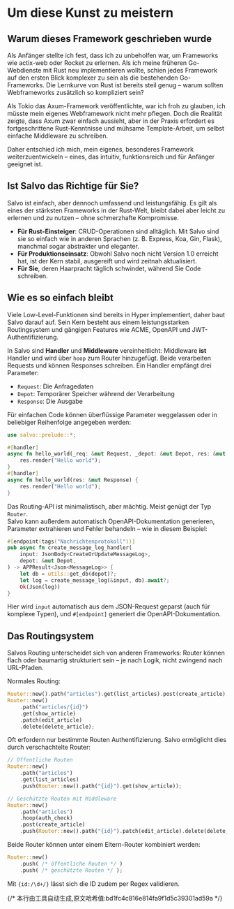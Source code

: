 # Um diese Kunst zu meistern

## Warum dieses Framework geschrieben wurde

Als Anfänger stellte ich fest, dass ich zu unbeholfen war, um Frameworks wie actix-web oder Rocket zu erlernen. Als ich meine früheren Go-Webdienste mit Rust neu implementieren wollte, schien jedes Framework auf den ersten Blick komplexer zu sein als die bestehenden Go-Frameworks. Die Lernkurve von Rust ist bereits steil genug – warum sollten Webframeworks zusätzlich so kompliziert sein?

Als Tokio das Axum-Framework veröffentlichte, war ich froh zu glauben, ich müsste mein eigenes Webframework nicht mehr pflegen. Doch die Realität zeigte, dass Axum zwar einfach aussieht, aber in der Praxis erfordert es fortgeschrittene Rust-Kenntnisse und mühsame Template-Arbeit, um selbst einfache Middleware zu schreiben.

Daher entschied ich mich, mein eigenes, besonderes Framework weiterzuentwickeln – eines, das intuitiv, funktionsreich und für Anfänger geeignet ist.

## Ist Salvo das Richtige für Sie?

Salvo ist einfach, aber dennoch umfassend und leistungsfähig. Es gilt als eines der stärksten Frameworks in der Rust-Welt, bleibt dabei aber leicht zu erlernen und zu nutzen – ohne schmerzhafte Kompromisse.

- **Für Rust-Einsteiger**: CRUD-Operationen sind alltäglich. Mit Salvo sind sie so einfach wie in anderen Sprachen (z. B. Express, Koa, Gin, Flask), manchmal sogar abstrakter und eleganter.  
- **Für Produktionseinsatz**: Obwohl Salvo noch nicht Version 1.0 erreicht hat, ist der Kern stabil, ausgereift und wird zeitnah aktualisiert.  
- **Für Sie**, deren Haarpracht täglich schwindet, während Sie Code schreiben.  

## Wie es so einfach bleibt

Viele Low-Level-Funktionen sind bereits in Hyper implementiert, daher baut Salvo darauf auf. Sein Kern besteht aus einem leistungsstarken Routingsystem und gängigen Features wie ACME, OpenAPI und JWT-Authentifizierung.

In Salvo sind **Handler** und **Middleware** vereinheitlicht: Middleware **ist** Handler und wird über `hoop` zum Router hinzugefügt. Beide verarbeiten Requests und können Responses schreiben. Ein Handler empfängt drei Parameter:  
- `Request`: Die Anfragedaten  
- `Depot`: Temporärer Speicher während der Verarbeitung  
- `Response`: Die Ausgabe  

Für einfachen Code können überflüssige Parameter weggelassen oder in beliebiger Reihenfolge angegeben werden:

```rust
use salvo::prelude::*;

#[handler]
async fn hello_world(_req: &mut Request, _depot: &mut Depot, res: &mut Response) {
    res.render("Hello world");
}
#[handler]
async fn hello_world(res: &mut Response) {
    res.render("Hello world");
}
```

Das Routing-API ist minimalistisch, aber mächtig. Meist genügt der Typ `Router`.  
Salvo kann außerdem automatisch OpenAPI-Dokumentation generieren, Parameter extrahieren und Fehler behandeln – wie in diesem Beispiel:

```rust
#[endpoint(tags("Nachrichtenprotokoll"))]
pub async fn create_message_log_handler(
    input: JsonBody<CreateOrUpdateMessageLog>,
    depot: &mut Depot,
) -> APPResult<Json<MessageLog>> {
    let db = utils::get_db(depot)?;
    let log = create_message_log(&input, db).await?;
    Ok(Json(log))
}
```

Hier wird `input` automatisch aus dem JSON-Request geparst (auch für komplexe Typen), und `#[endpoint]` generiert die OpenAPI-Dokumentation.

## Das Routingsystem

Salvos Routing unterscheidet sich von anderen Frameworks: Router können flach oder baumartig strukturiert sein – je nach Logik, nicht zwingend nach URL-Pfaden.  

Normales Routing:
```rust
Router::new().path("articles").get(list_articles).post(create_article);
Router::new()
    .path("articles/{id}")
    .get(show_article)
    .patch(edit_article)
    .delete(delete_article);
```

Oft erfordern nur bestimmte Routen Authentifizierung. Salvo ermöglicht dies durch verschachtelte Router:  

```rust
// Öffentliche Routen
Router::new()
    .path("articles")
    .get(list_articles)
    .push(Router::new().path("{id}").get(show_article));

// Geschützte Routen mit Middleware
Router::new()
    .path("articles")
    .hoop(auth_check)
    .post(create_article)
    .push(Router::new().path("{id}").patch(edit_article).delete(delete_article));
```

Beide Router können unter einem Eltern-Router kombiniert werden:  

```rust
Router::new()
    .push( /* öffentliche Routen */ )
    .push( /* geschützte Routen */ );
```

Mit `{id:/\d+/}` lässt sich die ID zudem per Regex validieren.

{/* 本行由工具自动生成,原文哈希值:bd1fc4c816e814fa9f1d5c39301ad59a */}